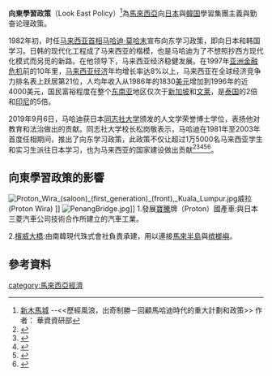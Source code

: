 '''向東學習政策'''（Look East Policy）<ref>[http://myedu.hibiscusrealm.net/index.php 新木馬城] {{Wayback|url=http://myedu.hibiscusrealm.net/index.php |date=20100604115239 }}--<<歷經風浪，出奇制勝－回顧馬哈迪時代的重大計劃和政策>> 作者： 華資資研部</ref>為[[馬來西亞|馬來西亞]]向[[日本|日本]]與[[韓国|韓国]]學習集團主義與勤奋论理政策。

1982年初，时任[[马来西亚首相|马来西亚首相]][[马哈迪·莫哈末|马哈迪·莫哈末]]宣布向东学习政策，即向日本和韩国学习。日韩的现代化工程成了马来西亚的楷模，也是马哈迪为了不想照抄西方现代化模式而另觅的新路。在他领导下，马来西亚经济稳健发展。在1997年[[亚洲金融危机|亚洲金融危机]]前的10年里，[[马来西亚经济|马来西亚经济]]年均增长率达8%以上，马来西亚在全球经济竞争力排名表上跃居第21位，人均年收入从1986年的1830[[美元|美元]]增加到1996年的近4000美元，国民富裕程度在整个[[东南亚|东南亚]]地区仅次于[[新加坡|新加坡]]和[[汶莱|文莱]]，是[[泰国|泰国]]的2倍和[[印尼|印尼]]的5倍。

2019年9月6日，马哈迪获日本[[同志社大學|同志社大学]]颁发的人文学荣誉博士学位，表扬他对教育和法治做出的贡献。同志社大学校长松岗敬表示，马哈迪在1981年至2003年首度任相期间，推出了向东学习政策，此政策不仅让超过1万5000名马来西亚学生和实习生派往日本学习，也为马来西亚的国家建设做出贡献<ref>{{Cite web|title=日本同志社大学表扬贡献 敦马获颁人文学荣誉博士  国内|url=https://www.orientaldaily.com.my/news/nation/2019/09/06/305390|accessdate=2021-05-01|work=東方網 馬來西亞東方日報|language=zh-Hans|archive-date=2021-05-02|archive-url=https://web.archive.org/web/20210502122034/https://www.orientaldaily.com.my/news/nation/2019/09/06/305390|dead-url=no}}</ref><ref>{{Cite web|title=日本同志社大学表扬贡献 敦马获颁人文学荣誉博士|url=https://news.seehua.com/?p=479133|accessdate=2021-05-01|date=2019-09-06|last=汉良|work=马来西亚诗华日报新闻网|language=zh-CN|archive-date=2021-05-03|archive-url=https://web.archive.org/web/20210503044234/https://news.seehua.com/?p=479133|dead-url=no}}</ref><ref>{{Cite web|title=日本同志社大学表扬· 敦马获颁人文学荣誉博士|url=https://www.sinchew.com.my/content/content_2112182.html|accessdate=2021-05-01|work=www.sinchew.com.my|archive-date=2021-05-01|archive-url=https://web.archive.org/web/20210501105310/https://www.sinchew.com.my/content/content_2112182.html|dead-url=no}}</ref><ref>{{Cite web|title=同志社大学 敦马获颁人文学荣誉博士|url=https://www.kwongwah.com.my/20190906/%e5%90%8c%e5%bf%97%e7%a4%be%e5%a4%a7%e5%ad%a6-%e6%95%a6%e9%a9%ac%e8%8e%b7%e9%a2%81%e4%ba%ba%e6%96%87%e5%ad%a6%e8%8d%a3%e8%aa%89%e5%8d%9a%e5%a3%ab/|accessdate=2021-05-01|work=光华网|language=en-US|archive-date=2021-05-01|archive-url=https://web.archive.org/web/20210501105309/https://www.kwongwah.com.my/20190906/%E5%90%8C%E5%BF%97%E7%A4%BE%E5%A4%A7%E5%AD%A6-%E6%95%A6%E9%A9%AC%E8%8E%B7%E9%A2%81%E4%BA%BA%E6%96%87%E5%AD%A6%E8%8D%A3%E8%AA%89%E5%8D%9A%E5%A3%AB/|dead-url=no}}</ref><ref>{{Cite web|title=敦马获颁荣誉哲学博士  中国报 ChinaPress|url=https://www.chinapress.com.my/20190906/%E6%95%A6%E9%A9%AC%E8%8E%B7%E9%A2%81%E8%8D%A3%E8%AA%89%E5%93%B2%E5%AD%A6%E5%8D%9A%E5%A3%AB/amp/|accessdate=2021-05-01|work=www.chinapress.com.my|archive-date=2021-05-04|archive-url=https://web.archive.org/web/20210504031055/https://www.chinapress.com.my/20190906/%e6%95%a6%e9%a9%ac%e8%8e%b7%e9%a2%81%e8%8d%a3%e8%aa%89%e5%93%b2%e5%ad%a6%e5%8d%9a%e5%a3%ab/amp/|dead-url=no}}</ref>。

==向東學習政策的影響==
[[File:Proton_Wira_(saloon)_(first_generation)_(front),_Kuala_Lumpur.jpg|thumb]]威拉(Proton Wira) ]]
[[File:PenangBridge.jpg|thumb]]]] 
1.發展[[寶騰|寶騰]]牌（Proton）國產車:與日本三菱汽車公司技術合作所建立的汽車工業。

2.[[檳威大橋|檳威大橋]]:由南韓現代珠式會社負責承建，用以連接[[馬來半島|馬來半島]]與[[檳城|槟榔嶼]]。

==參考資料==
<references/>
[[category:馬來西亞經濟|category:馬來西亞經濟]]